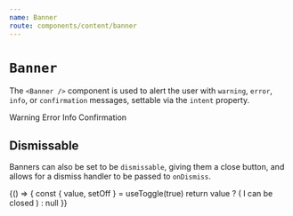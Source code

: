 ```yaml
---
name: Banner
route: components/content/banner
---
```



# `Banner`

<ComponentDetail of="Banner" />

The `<Banner />` component is used to alert the user with `warning`, `error`, `info`, or `confirmation` messages, settable via the `intent` property.


<Playground>
  <Box bg="white" p="medium">
    <Banner intent="warning">Warning</Banner>
    <Banner intent="error">Error</Banner>
    <Banner intent="info">Info</Banner>
    <Banner intent="confirmation">Confirmation</Banner>
  </Box>
</Playground>

## Dismissable

Banners can also be set to be `dismissable`, giving them a close button, and allows for a dismiss handler to be passed to `onDismiss`.

<Playground>
  {() => {
    const { value, setOff } = useToggle(true)
    return value ? (
      <Banner intent="warning" onDismiss={setOff} dismissable>
        I can be closed
      </Banner>
    ) : null
  }}
</Playground>
